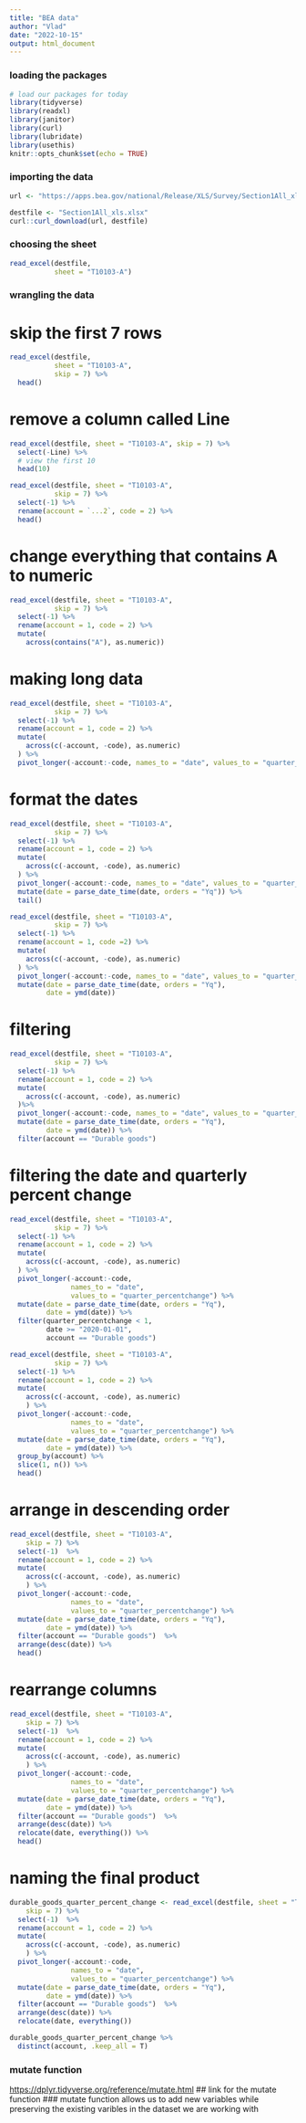 ```yaml
---
title: "BEA data"
author: "Vlad"
date: "2022-10-15"
output: html_document
---
```



### loading the packages

```r
# load our packages for today
library(tidyverse)
library(readxl)
library(janitor)
library(curl)
library(lubridate)
library(usethis)
knitr::opts_chunk$set(echo = TRUE)

```

### importing the data

```r
url <- "https://apps.bea.gov/national/Release/XLS/Survey/Section1All_xls.xlsx"
```

```r
destfile <- "Section1All_xls.xlsx"
curl::curl_download(url, destfile)
```

### choosing the sheet
```r
read_excel(destfile,
           sheet = "T10103-A")
```

### wrangling the data
# skip the first 7 rows
```r
read_excel(destfile,
           sheet = "T10103-A",
           skip = 7) %>%
  head()
```

# remove a column called Line
```r
read_excel(destfile, sheet = "T10103-A", skip = 7) %>%
  select(-Line) %>%
  # view the first 10
  head(10)
```

```r
read_excel(destfile, sheet = "T10103-A",
           skip = 7) %>%
  select(-1) %>%
  rename(account = `...2`, code = 2) %>%
  head()
```
# change everything that contains A to numeric
```r
read_excel(destfile, sheet = "T10103-A",
           skip = 7) %>%
  select(-1) %>%
  rename(account = 1, code = 2) %>%
  mutate(
    across(contains("A"), as.numeric))
```
# making long data
```r
read_excel(destfile, sheet = "T10103-A",
           skip = 7) %>%
  select(-1) %>%
  rename(account = 1, code = 2) %>%
  mutate(
    across(c(-account, -code), as.numeric)
  ) %>%
  pivot_longer(-account:-code, names_to = "date", values_to = "quarter_percentchange")
```
# format the dates

```r
read_excel(destfile, sheet = "T10103-A",
           skip = 7) %>%
  select(-1) %>%
  rename(account = 1, code = 2) %>%
  mutate(
    across(c(-account, -code), as.numeric)
  ) %>%
  pivot_longer(-account:-code, names_to = "date", values_to = "quarter_percentchange") %>%
  mutate(date = parse_date_time(date, orders = "Yq")) %>%
  tail()
```
```r
read_excel(destfile, sheet = "T10103-A",
           skip = 7) %>%
  select(-1) %>%
  rename(account = 1, code =2) %>%
  mutate(
    across(c(-account, -code), as.numeric)
  ) %>%
  pivot_longer(-account:-code, names_to = "date", values_to = "quarter_percentchange") %>%
  mutate(date = parse_date_time(date, orders = "Yq"),
         date = ymd(date))
```
# filtering 
```r
read_excel(destfile, sheet = "T10103-A",
           skip = 7) %>%
  select(-1) %>%
  rename(account = 1, code = 2) %>%
  mutate(
    across(c(-account, -code), as.numeric)
  )%>%
  pivot_longer(-account:-code, names_to = "date", values_to = "quarter_percentchange") %>%
  mutate(date = parse_date_time(date, orders = "Yq"),
         date = ymd(date)) %>%
  filter(account == "Durable goods")
```
# filtering the date and quarterly percent change
```r

read_excel(destfile, sheet = "T10103-A",
           skip = 7) %>%
  select(-1) %>%
  rename(account = 1, code = 2) %>%
  mutate(
    across(c(-account, -code), as.numeric)
  ) %>%
  pivot_longer(-account:-code,
               names_to = "date",
               values_to = "quarter_percentchange") %>%
  mutate(date = parse_date_time(date, orders = "Yq"),
         date = ymd(date)) %>%
  filter(quarter_percentchange < 1, 
         date >= "2020-01-01",
         account == "Durable goods")
```
```r
read_excel(destfile, sheet = "T10103-A",
           skip = 7) %>%
  select(-1) %>%
  rename(account = 1, code = 2) %>%
  mutate(
    across(c(-account, -code), as.numeric)
    ) %>%
  pivot_longer(-account:-code,
               names_to = "date",
               values_to = "quarter_percentchange") %>%
  mutate(date = parse_date_time(date, orders = "Yq"),
         date = ymd(date)) %>%
  group_by(account) %>%
  slice(1, n()) %>%
  head()
```
  
# arrange in descending order
```r
read_excel(destfile, sheet = "T10103-A", 
    skip = 7) %>% 
  select(-1)  %>% 
  rename(account = 1, code = 2) %>%
  mutate(
    across(c(-account, -code), as.numeric)
    ) %>% 
  pivot_longer(-account:-code, 
               names_to = "date", 
               values_to = "quarter_percentchange") %>% 
  mutate(date = parse_date_time(date, orders = "Yq"),
         date = ymd(date)) %>% 
  filter(account == "Durable goods")  %>% 
  arrange(desc(date)) %>% 
  head()
```

# rearrange columns
```r
read_excel(destfile, sheet = "T10103-A", 
    skip = 7) %>% 
  select(-1)  %>% 
  rename(account = 1, code = 2) %>%
  mutate(
    across(c(-account, -code), as.numeric)
    ) %>% 
  pivot_longer(-account:-code, 
               names_to = "date", 
               values_to = "quarter_percentchange") %>% 
  mutate(date = parse_date_time(date, orders = "Yq"),
         date = ymd(date)) %>%  
  filter(account == "Durable goods")  %>% 
  arrange(desc(date)) %>% 
  relocate(date, everything()) %>% 
  head()

```
# naming the final product

```r
durable_goods_quarter_percent_change <- read_excel(destfile, sheet = "T10103-A", 
    skip = 7) %>% 
  select(-1)  %>% 
  rename(account = 1, code = 2) %>%
  mutate(
    across(c(-account, -code), as.numeric)
    ) %>% 
  pivot_longer(-account:-code, 
               names_to = "date", 
               values_to = "quarter_percentchange") %>% 
  mutate(date = parse_date_time(date, orders = "Yq"),
         date = ymd(date)) %>%  
  filter(account == "Durable goods")  %>% 
  arrange(desc(date)) %>% 
  relocate(date, everything()) 

durable_goods_quarter_percent_change %>% 
  distinct(account, .keep_all = T)
```

### mutate function
<https://dplyr.tidyverse.org/reference/mutate.html> ## link for the mutate function
### mutate function allows us to add new variables while preserving the existing varibles in the dataset we are working with